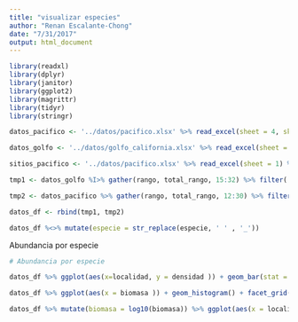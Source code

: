 ```yaml
---
title: "visualizar especies"
author: "Renan Escalante-Chong"
date: "7/31/2017"
output: html_document
---
```


```r
library(readxl)
library(dplyr)
library(janitor)
library(ggplot2)
library(magrittr)
library(tidyr)
library(stringr)
```

```r
datos_pacifico <- '../datos/pacifico.xlsx' %>% read_excel(sheet = 4, skip = 1) %>% clean_names() %>% rename(codigo = código)

datos_golfo <- '../datos/golfo_california.xlsx' %>% read_excel(sheet = 3, skip = 1) %>% clean_names()

sitios_pacifico <- '../datos/pacifico.xlsx' %>% read_excel(sheet = 1) %>% clean_names()

```

```r
tmp1 <- datos_golfo %I>% gather(rango, total_rango, 15:32) %>% filter(!is.na(total_rango)) %>% rename(localidad = sitio_oficial, total = abundancia) %>% dplyr::select(localidad, especie, total, biomasa, densidad, rango, total_rango) %>% mutate(region = 'golfo')

tmp2 <- datos_pacifico %>% gather(rango, total_rango, 12:30) %>% filter(!is.na(total_rango)) %>% dplyr::select(localidad, especie, total, biomasa, densidad, rango, total_rango) %>% mutate(region = 'pacifico')

datos_df <- rbind(tmp1, tmp2)

datos_df %<>% mutate(especie = str_replace(especie, ' ' , '_'))
```

Abundancia por especie

```r
# Abundancia por especie

datos_df %>% ggplot(aes(x=localidad, y = densidad )) + geom_bar(stat = 'identity') + theme(axis.text.x = element_text(angle = 90, hjust = 1)) + facet_wrap(~ especie)
```



```r
datos_df %>% ggplot(aes(x = biomasa )) + geom_histogram() + facet_grid(especie ~ localidad)
```

```r
datos_df %>% mutate(biomasa = log10(biomasa)) %>% ggplot(aes(x = localidad, y = biomasa )) + geom_boxplot() + facet_wrap(~especie) + theme(axis.text.x = element_text(angle = 45, hjust = 1)) 
```


